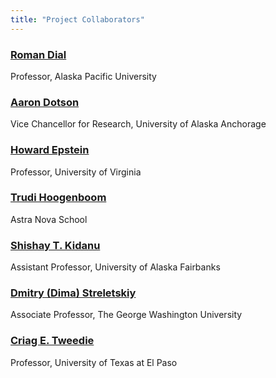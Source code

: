 ```yaml
---
title: "Project Collaborators"
---
```


### [Roman Dial](https://www.alaskapacific.edu/people/roman-dial/)
Professor,  Alaska Pacific University

### [Aaron Dotson](https://www.uaa.alaska.edu/academics/college-of-engineering/departments/civil-engineering/faculty-bios-ce/aaron-dotson.cshtml)
Vice Chancellor for Research,  University of Alaska Anchorage

### [Howard Epstein](https://evsc.as.virginia.edu/people/profile/hee2b)
Professor,  University of Virginia

### [Trudi Hoogenboom](https://trudiverse.org)
Astra Nova School

### [Shishay T. Kidanu](https://www.linkedin.com/in/shishay-kidanu-ph-d-202b6626)
Assistant Professor,  University of Alaska Fairbanks

### [Dmitry (Dima) Streletskiy](https://geography.columbian.gwu.edu/dmitry-streletskiy)
Associate Professor,  The George Washington University

### [Criag E. Tweedie](https://hb2504.utep.edu/Home/Profile?username=ctweedie)
Professor,  University of Texas at El Paso